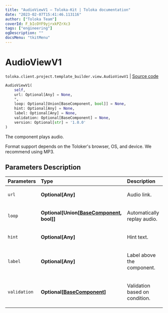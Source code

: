 ```yaml
---
title: "AudioViewV1 — Toloka-Kit | Toloka documentation"
date: "2023-02-07T15:41:46.113116"
author: ["Toloka Team"]
coverId: F_bIcOYF9yjrxkPZrXc3
tags: ["engineering"]
ogDescription: ""
docsMenu: "tkitMenu"
---
```


# AudioViewV1
`toloka.client.project.template_builder.view.AudioViewV1` | [Source code](https://github.com/Toloka/toloka-kit/blob/v1.1.3/src/client/project/template_builder/view.py#L107)

```python
AudioViewV1(
    self,
    url: Optional[Any] = None,
    *,
    loop: Optional[Union[BaseComponent, bool]] = None,
    hint: Optional[Any] = None,
    label: Optional[Any] = None,
    validation: Optional[BaseComponent] = None,
    version: Optional[str] = '1.0.0'
)
```

The component plays audio.

Format support depends on the Toloker's browser, OS, and device. We recommend using MP3.

## Parameters Description

| Parameters | Type | Description |
| :----------| :----| :-----------|
`url`|**Optional\[Any\]**|<p>Audio link.</p>
`loop`|**Optional\[Union\[[BaseComponent](/docs/toloka-kit/reference/toloka.client.project.template_builder.base.BaseComponent), bool\]\]**|<p>Automatically replay audio.</p>
`hint`|**Optional\[Any\]**|<p>Hint text.</p>
`label`|**Optional\[Any\]**|<p>Label above the component.</p>
`validation`|**Optional\[[BaseComponent](/docs/toloka-kit/reference/toloka.client.project.template_builder.base.BaseComponent)\]**|<p>Validation based on condition.</p>
